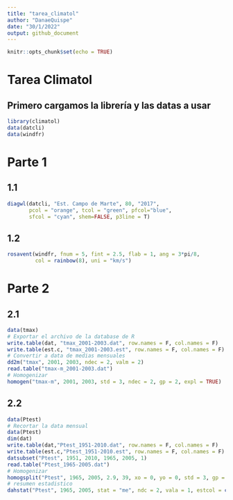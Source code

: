 ```yaml
---
title: "tarea_climatol"
author: "DanaeQuispe"
date: "30/1/2022"
output: github_document
---
```


```r
knitr::opts_chunk$set(echo = TRUE)
```

# Tarea Climatol
## Primero cargamos la librería y las datas a usar

```r
library(climatol)
data(datcli)
data(windfr)
```

# Parte 1
## 1.1

```r
diagwl(datcli, "Est. Campo de Marte", 80, "2017", 
       pcol = "orange", tcol = "green", pfcol="blue",
       sfcol = "cyan", shem=FALSE, p3line = T)
```

## 1.2

```r
rosavent(windfr, fnum = 5, fint = 2.5, flab = 1, ang = 3*pi/8,
         col = rainbow(8), uni = "km/s")
```

# Parte 2
## 2.1

```r
data(tmax)
# Exportar el archivo de la database de R 
write.table(dat, "tmax_2001-2003.dat", row.names = F, col.names = F)
write.table(est.c, "tmax_2001-2003.est", row.names = F, col.names = F)
# Convertir a data de medias mensuales
dd2m("tmax", 2001, 2003, ndec = 2, valm = 2)
read.table("tmax-m_2001-2003.dat")
# Homogenizar
homogen("tmax-m", 2001, 2003, std = 3, ndec = 2, gp = 2, expl = TRUE)
```

## 2.2

```r
data(Ptest)
# Recortar la data mensual
data(Ptest)
dim(dat)
write.table(dat,"Ptest_1951-2010.dat", row.names = F, col.names = F)
write.table(est.c,"Ptest_1951-2010.est", row.names = F, col.names = F)
datsubset("Ptest", 1951, 2010, 1965, 2005, 1)
read.table("Ptest_1965-2005.dat")
# Homogenizar 
homogsplit("Ptest", 1965, 2005, 2.9, 39, xo = 0, yo = 0, std = 3, gp = 4, expl = TRUE, nm = 12)
# resumen estadistico
dahstat("Ptest", 1965, 2005, stat = "me", ndc = 2, vala = 1, estcol = c(1, 2, 5))
```
